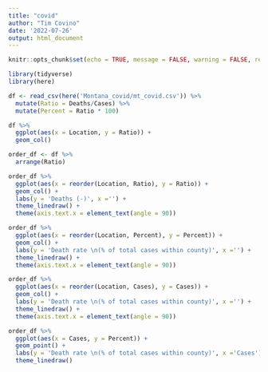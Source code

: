 ```yaml
---
title: "covid"
author: "Tim Covino"
date: '2022-07-26'
output: html_document
---
```


```r
knitr::opts_chunk$set(echo = TRUE, message = FALSE, warning = FALSE, results = FALSE)

```

```r
library(tidyverse)
library(here)
```

```r
df <- read_csv(here('Montana_covid/mt_covid.csv')) %>% 
  mutate(Ratio = Deaths/Cases) %>% 
  mutate(Percent = Ratio * 100)

```

```r
df %>% 
  ggplot(aes(x = Location, y = Ratio)) +
  geom_col()

order_df <- df %>% 
  arrange(Ratio)
```

```r
order_df %>% 
  ggplot(aes(x = reorder(Location, Ratio), y = Ratio)) +
  geom_col() +
  labs(y = 'Deaths (-)', x ='') +
  theme_linedraw() +
  theme(axis.text.x = element_text(angle = 90))
```

```r
order_df %>% 
  ggplot(aes(x = reorder(Location, Percent), y = Percent)) +
  geom_col() +
  labs(y = 'Death rate \n(% of total cases within county)', x ='') +
  theme_linedraw() +
  theme(axis.text.x = element_text(angle = 90))
```


```r
order_df %>% 
  ggplot(aes(x = reorder(Location, Cases), y = Cases)) +
  geom_col() +
  labs(y = 'Death rate \n(% of total cases within county)', x ='') +
  theme_linedraw() +
  theme(axis.text.x = element_text(angle = 90))
```

```r
order_df %>% 
  ggplot(aes(x = Cases, y = Percent)) +
  geom_point() +
  labs(y = 'Death rate \n(% of total cases within county)', x ='Cases') +
  theme_linedraw()

```






















